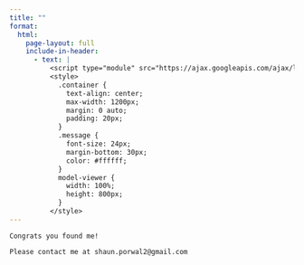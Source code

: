 ```yaml
---
title: ""
format: 
  html:
    page-layout: full
    include-in-header:
      - text: |
          <script type="module" src="https://ajax.googleapis.com/ajax/libs/model-viewer/3.4.0/model-viewer.min.js"></script>
          <style>
            .container {
              text-align: center;
              max-width: 1200px;
              margin: 0 auto;
              padding: 20px;
            }
            .message {
              font-size: 24px;
              margin-bottom: 30px;
              color: #ffffff;
            }
            model-viewer {
              width: 100%;
              height: 800px;
            }
          </style>
---
```


<div class="container">
  <div class="message">
    Congrats you found me!

    Please contact me at shaun.porwal2@gmail.com
  </div>
  <model-viewer
      src="nft_monkey.glb"
      camera-controls
      auto-rotate
      shadow-intensity="1"
      exposure="1">
  </model-viewer>
</div> 